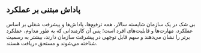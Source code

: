 ## پاداش مبتنی بر عملکرد

بی شک در یک سازمان شایسته سالار، همه ترفیع‌ها، پاداش‌ها و پیشرفت شغلی بر اساس عملکرد، مهارت‌ها و قابلیت‌های افرد است؛ پس آن کارمندانی که به طور مداوم، عملکرد برتر را نشان می‌دهند و سهم قابل توجهی در پیشرفت سازمان دارند، بیشتر به رسمیت شناخته می‌شوند و مستحق دریافت هستند.